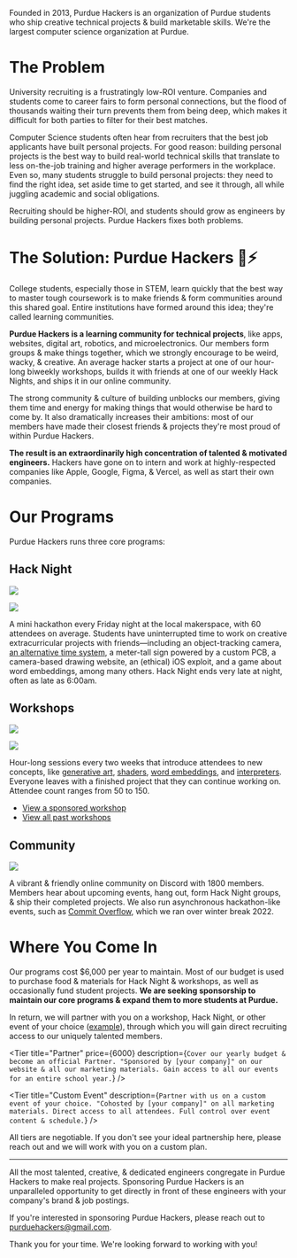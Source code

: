 
Founded in 2013, Purdue Hackers is an organization of Purdue students who ship creative technical projects & build marketable skills. We're the largest computer science organization at Purdue.

# The Problem

University recruiting is a frustratingly low-ROI venture. Companies and students come to career fairs to form personal connections, but the flood of thousands waiting their turn prevents them from being deep, which makes it difficult for both parties to filter for their best matches.

Computer Science students often hear from recruiters that the best job applicants have built personal projects. For good reason: building personal projects is the best way to build real-world technical skills that translate to less on-the-job training and higher average performers in the workplace. Even so, many students struggle to build personal projects: they need to find the right idea, set aside time to get started, and see it through, all while juggling academic and social obligations.

Recruiting should be higher-ROI, and students should grow as engineers by building personal projects. Purdue Hackers fixes both problems.

# The Solution: Purdue Hackers 💛⚡

College students, especially those in STEM, learn quickly that the best way to master tough coursework is to make friends & form communities around this shared goal. Entire institutions have formed around this idea; they're called learning communities.

**Purdue Hackers is a learning community for technical projects**, like apps, websites, digital art, robotics, and microelectronics. Our members form groups & make things together, which we strongly encourage to be weird, wacky, & creative. An average hacker starts a project at one of our hour-long biweekly workshops, builds it with friends at one of our weekly Hack Nights, and ships it in our online community.

The strong community & culture of building unblocks our members, giving them time and energy for making things that would otherwise be hard to come by. It also dramatically increases their ambitions: most of our members have made their closest friends & projects they're most proud of within Purdue Hackers.

**The result is an extraordinarily high concentration of talented & motivated engineers.** Hackers have gone on to intern and work at highly-respected companies like Apple, Google, Figma, & Vercel, as well as start their own companies.

# Our Programs

Purdue Hackers runs three core programs:

## Hack Night

<Grid>

![](/img/sponsor/hack-night-3.jpg)

![](/img/sponsor/hack-night-2.jpg)

</Grid>

A mini hackathon every Friday night at the local makerspace, with 60 attendees on average. Students have uninterrupted time to work on creative extracurricular projects with friends—including an object-tracking camera, [an alternative time system](https://lightning-time.vercel.app/), a meter-tall sign powered by a custom PCB, a camera-based drawing website, an (ethical) iOS exploit, and a game about word embeddings, among many others. Hack Night ends very late at night, often as late as 6:00am.

<Tip
  text="Sponsors report a higher recruiting ROI at Hack Night than
career fairs & hackathons due to the high concentration of talent & passion projects."
/>

<div className="page-break" />

## Workshops

<Grid>

![](/img/sponsor/workshop-1.jpg)

![](/img/sponsor/workshop-2.jpg)

</Grid>

Hour-long sessions every two weeks that introduce attendees to new concepts, like [generative art](https://events.purduehackers.com/generative-art-workshop), [shaders](https://events.purduehackers.com/shaders-workshop), [word embeddings](https://events.purduehackers.com/word-embedding-workshop), and [interpreters](https://events.purduehackers.com/programming-languages-workshop). Everyone leaves with a finished project that they can continue working on. Attendee count ranges from 50 to 150.

- [View a sponsored workshop](https://events.purduehackers.com/rick-roll-web-api-workshop)
- [View all past workshops](https://events.purduehackers.com)

## Community

<Grid largeGap singleRow>

![](/img/sponsor/community-circles.png)

A vibrant & friendly online community on Discord with 1800 members. Members hear about upcoming events, hang out, form Hack Night groups, & ship their completed projects. We also run asynchronous hackathon-like events, such as [Commit Overflow](https://blog.purduehackers.com/posts/commit-overflow-2022), which we ran over winter break 2022.

</Grid>

# Where You Come In

Our programs cost $6,000 per year to maintain. Most of our budget is used to purchase food & materials for Hack Night & workshops, as well as occasionally fund student projects. **We are seeking sponsorship to maintain our core programs & expand them to more students at Purdue.**

In return, we will partner with you on a workshop, Hack Night, or other event of your choice ([example](https://events.purduehackers.com/-hammerwars-)), through which you will gain direct recruiting access to our uniquely talented members.

<Grid className="my-4" largeGap overflow singleRow>

<Tier
  title="Sponsor a Hack Night"
  price={1000}
  description="Send your recruiters & engineers to Hack Night & get in front of our highest-achieving members. Get a dedicated spot, collect resumés, speak at opening ceremony. The floor is yours all night."
  mostPopular
/>

<Tier
  title="Booster"
  price={2500}
  description="Sponsor any 3 events of your choice, such as workshops, Hack Nights, or asynchronous community events. Network with hundreds of high achievers and collect resumés & projects."
/>

<Tier
  title="Partner"
  price={6000}
  description={`Cover our yearly budget & become an official Partner. "Sponsored by [your company]" on our website & all our marketing materials. Gain access to all our events for an entire school year.`}
/>

<Tier
  title="Custom Event"
  description={`Partner with us on a custom event of your choice. "Cohosted by [your company]" on all marketing materials. Direct access to all attendees. Full control over event content & schedule.`}
/>

</Grid>

All tiers are negotiable. If you don't see your ideal partnership here, please reach out and we will work with you on a custom plan.

---

All the most talented, creative, & dedicated engineers congregate in Purdue Hackers to make real projects. Sponsoring Purdue Hackers is an unparalleled opportunity to get directly in front of these engineers with your company's brand & job postings.

<div className="print:hidden">

If you're interested in sponsoring Purdue Hackers, please reach out to purduehackers@gmail.com.

</div>

Thank you for your time. We're looking forward to working with you!
